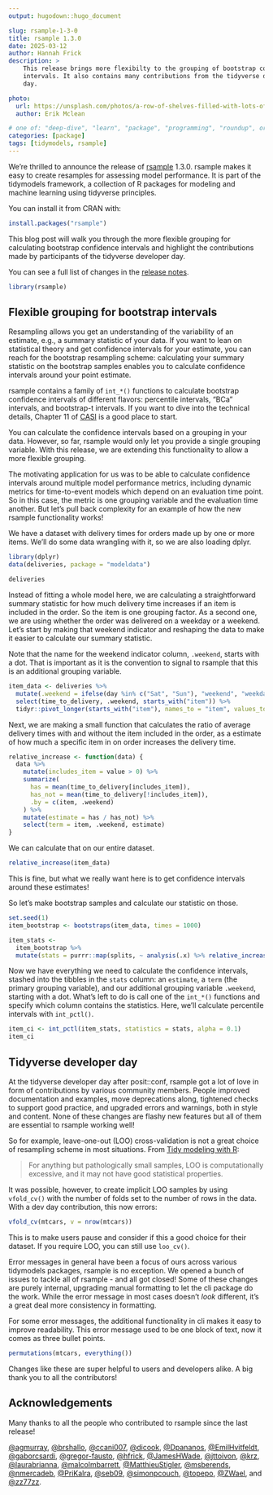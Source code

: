 ```yaml
---
output: hugodown::hugo_document

slug: rsample-1-3-0
title: rsample 1.3.0
date: 2025-03-12
author: Hannah Frick
description: >
    This release brings more flexibilty to the grouping of bootstrap confidence 
    intervals. It also contains many contributions from the tidyverse developer 
    day.

photo:
  url: https://unsplash.com/photos/a-row-of-shelves-filled-with-lots-of-shoes-yZxBkDr73AM
  author: Erik Mclean

# one of: "deep-dive", "learn", "package", "programming", "roundup", or "other"
categories: [package] 
tags: [tidymodels, rsample]
---
```


```{=html}
<!--
TODO:
* [x] Look over / edit the post's title in the yaml
* [x] Edit (or delete) the description; note this appears in the Twitter card
* [x] Pick category and tags (see existing with `hugodown::tidy_show_meta()`)
* [x] Find photo & update yaml metadata
* [x] Create `thumbnail-sq.jpg`; height and width should be equal
* [x] Create `thumbnail-wd.jpg`; width should be >5x height
* [x] `hugodown::use_tidy_thumbnails()`
* [x] Add intro sentence, e.g. the standard tagline for the package
* [x] `usethis::use_tidy_thanks()`
-->
```

We're thrilled to announce the release of [rsample](https://rsample.tidymodels.org/) 1.3.0. rsample makes it easy to create resamples for assessing model performance. It is part of the tidymodels framework, a collection of R packages for modeling and machine learning using tidyverse principles.

You can install it from CRAN with:

```r
install.packages("rsample")
```

This blog post will walk you through the more flexible grouping for calculating bootstrap confidence intervals and highlight the contributions made by participants of the tidyverse developer day.

You can see a full list of changes in the [release notes](FIXME).

```r
library(rsample)
```

## Flexible grouping for bootstrap intervals

Resampling allows you get an understanding of the variability of an estimate, e.g., a summary statistic of your data. 
If you want to lean on statistical theory and get confidence intervals for your estimate, you can reach for the bootstrap resampling scheme: calculating your summary statistic on the bootstrap samples enables you to calculate confidence intervals around your point estimate. 

rsample contains a family of `int_*()` functions to calculate bootstrap confidence intervals of different flavors: percentile intervals, "BCa" intervals, and bootstrap-t intervals. If you want to dive into the technical details, Chapter 11 of [CASI](https://hastie.su.domains/CASI/) is a good place to start.

You can calculate the confidence intervals based on a grouping in your data. However, so far, rsample would only let you provide a single grouping variable. With this release, we are extending this functionality to allow a more flexible grouping. 

The motivating application for us was to be able to calculate confidence intervals around multiple model performance metrics, including dynamic metrics for time-to-event models which depend on an evaluation time point. So in this case, the metric is one grouping variable and the evaluation time another. But let's pull back complexity for an example of how the new rsample functionality works!

We have a dataset with delivery times for orders made up by one or more items. We'll do some data wrangling with it, so we are also loading dplyr.

```r
library(dplyr)
data(deliveries, package = "modeldata")

deliveries
```

Instead of fitting a whole model here, we are calculating a straightforward summary statistic for how much delivery time increases if an item is included in the order. So the item is one grouping factor. As a second one, we are using whether the order was delivered on a weekday or a weekend. Let's start by making that weekend indicator and reshaping the data to make it easier to calculate our summary statistic. 

Note that the name for the weekend indicator column, `.weekend`, starts with a dot. That is important as it is the convention to signal to rsample that this is an additional grouping variable.

```r
item_data <- deliveries %>%
  mutate(.weekend = ifelse(day %in% c("Sat", "Sun"), "weekend", "weekday")) %>%
  select(time_to_delivery, .weekend, starts_with("item")) %>%
  tidyr::pivot_longer(starts_with("item"), names_to = "item", values_to = "value") 
```

Next, we are making a small function that calculates the ratio of average delivery times with and without the item included in the order, as a estimate of how much a specific item in on order increases the delivery time. 

```r
relative_increase <- function(data) {
  data %>%
    mutate(includes_item = value > 0) %>%
    summarize(
      has = mean(time_to_delivery[includes_item]),
      has_not = mean(time_to_delivery[!includes_item]),
      .by = c(item, .weekend)
    ) %>%
    mutate(estimate = has / has_not) %>%
    select(term = item, .weekend, estimate)
}
```

We can calculate that on our entire dataset.

```r
relative_increase(item_data)
```

This is fine, but what we really want here is to get confidence intervals around these estimates!

So let's make bootstrap samples and calculate our statistic on those.

```r
set.seed(1)
item_bootstrap <- bootstraps(item_data, times = 1000)

item_stats <-
  item_bootstrap %>%
  mutate(stats = purrr::map(splits, ~ analysis(.x) %>% relative_increase()))
```

Now we have everything we need to calculate the confidence intervals, stashed into the tibbles in the `stats` column: an `estimate`, a `term` (the primary grouping variable), and our additional grouping variable `.weekend`, starting with a dot. What's left to do is call one of the `int_*()` functions and specify which column contains the statistics. Here, we'll calculate percentile intervals with `int_pctl()`.

```r
item_ci <- int_pctl(item_stats, statistics = stats, alpha = 0.1)
item_ci
```



## Tidyverse developer day

At the tidyverse developer day after posit::conf, rsample got a lot of love in form of contributions by various community members. People improved documentation and examples, move deprecations along, tightened checks to support good practice, and upgraded errors and warnings, both in style and content. None of these changes are flashy new features but all of them are essential to rsample working well!

So for example, leave-one-out (LOO) cross-validation is not a great choice of resampling scheme in most situations.
From [Tidy modeling with R](https://www.tmwr.org/resampling#leave-one-out-cross-validation):

> For anything but pathologically small samples, LOO is computationally excessive, and it may not have good statistical properties.

It was possible, however, to create implicit LOO samples by using `vfold_cv()` with the number of folds set to the number of rows in the data.
With a dev day contribution, this now errors:

```r
vfold_cv(mtcars, v = nrow(mtcars))
```

This is to make users pause and consider if this a good choice for their dataset. If you require LOO, you can still use `loo_cv()`.

Error messages in general have been a focus of ours across various tidymodels packages, rsample is no exception. We opened a bunch of issues to tackle all of rsample - and all got closed! Some of these changes are purely internal, upgrading manual formatting to let the cli package do the work. While the error message in most cases doesn't *look* different, it's a great deal more consistency in formatting.

For some error messages, the additional functionality in cli makes it easy to improve readability. This error message used to be one block of text, now it comes as three bullet points.

```r
permutations(mtcars, everything())
```

Changes like these are super helpful to users and developers alike. A big thank you to all the contributors!

## Acknowledgements

Many thanks to all the people who contributed to rsample since the last release!

[&#x0040;agmurray](https://github.com/agmurray), [&#x0040;brshallo](https://github.com/brshallo), [&#x0040;ccani007](https://github.com/ccani007), [&#x0040;dicook](https://github.com/dicook), [&#x0040;Dpananos](https://github.com/Dpananos), [&#x0040;EmilHvitfeldt](https://github.com/EmilHvitfeldt), [&#x0040;gaborcsardi](https://github.com/gaborcsardi), [&#x0040;gregor-fausto](https://github.com/gregor-fausto), [&#x0040;hfrick](https://github.com/hfrick), [&#x0040;JamesHWade](https://github.com/JamesHWade), [&#x0040;jttoivon](https://github.com/jttoivon), [&#x0040;krz](https://github.com/krz), [&#x0040;laurabrianna](https://github.com/laurabrianna), [&#x0040;malcolmbarrett](https://github.com/malcolmbarrett), [&#x0040;MatthieuStigler](https://github.com/MatthieuStigler), [&#x0040;msberends](https://github.com/msberends), [&#x0040;nmercadeb](https://github.com/nmercadeb), [&#x0040;PriKalra](https://github.com/PriKalra), [&#x0040;seb09](https://github.com/seb09), [&#x0040;simonpcouch](https://github.com/simonpcouch), [&#x0040;topepo](https://github.com/topepo), [&#x0040;ZWael](https://github.com/ZWael), and [&#x0040;zz77zz](https://github.com/zz77zz).

